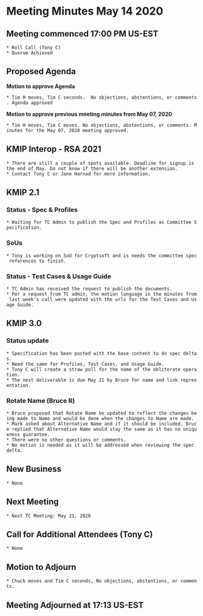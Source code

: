 = Meeting Minutes May 14 2020 =
== Meeting commenced 17:00 PM US-EST ==
 * Roll Call (Tony C)
 * Quorum Achieved

== Proposed Agenda ==

'''Motion to approve Agenda'''

 * Tim H moves, Tim C seconds.  No objections, abstentions, or comments. Agenda approved

'''Motion to approve previous meeting minutes from May 07, 2020'''

 * Tim H moves, Tim C moves. No objections, abstentions, or comments. Minutes for the May 07, 2020 meeting approved.

== KMIP Interop - RSA 2021 ==
 * There are still a couple of spots available. Deadline for signup is the end of May. Do not know if there will be another extension.
 * Contact Tony C or Jane Harnad for more information.
 
== KMIP 2.1 ==
=== Status - Spec & Profiles ===
 * Waiting for TC Admin to publish the Spec and Profiles as Committee Specification.
 
=== SoUs ===
 * Tony is working on SoU for Cryptsoft and is needs the committee spec references to finish.
 
=== Status - Test Cases & Usage Guide ===
 * TC Admin has received the request to publish the documents.
 * Per a request from TC admin, the motion language in the minutes from last week's call were updated with the urls for the Test Cases and Usage Guide.

== KMIP 3.0 ==
=== Status update ===
 * Specification has been posted with the base content to do spec deltas.
 * Need the same for Profiles, Test Cases, and Usage Guide.
 * Tony C will create a straw poll for the name of the obliterate operation.
 * The next deliverable is due May 21 by Bruce for name and link representation.
 
=== Rotate Name (Bruce R) ===
 * Bruce proposed that Rotate Name be updated to reflect the changes being made to Name and would be done when the changes to Name are made.
 * Mark asked about Alternative Name and if it should be included. Bruce replied that Alternative Name would stay the same as it has no uniqueness guarantee.
 * There were no other questions or comments.
 * No motion is needed as it will be addressed when reviewing the spec delta.
 
== New Business ==
 * None

== Next Meeting ==
 * Next TC Meeting: May 21, 2020

== Call for Additional Attendees (Tony C) ==
 * None

== Motion to Adjourn ==
 * Chuck moves and Tim C seconds, No objections, abstentions, or comments.

== Meeting Adjourned at 17:13 US-EST ==
